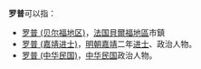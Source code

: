'''罗普'''可以指：
* [[罗普_(贝尔福地区)|罗普 (贝尔福地区)]]，[[法国|法国]][[貝爾福地區|貝爾福地區]]市鎮
* [[罗普_(嘉靖进士)|罗普 (嘉靖进士)]]，[[明朝|明朝]][[嘉靖|嘉靖]]二年[[进士|进士]]、政治人物。
* [[罗普_(中华民国)|罗普 (中华民国)]]，[[中华民国|中华民国]]政治人物。
{{disambig}}